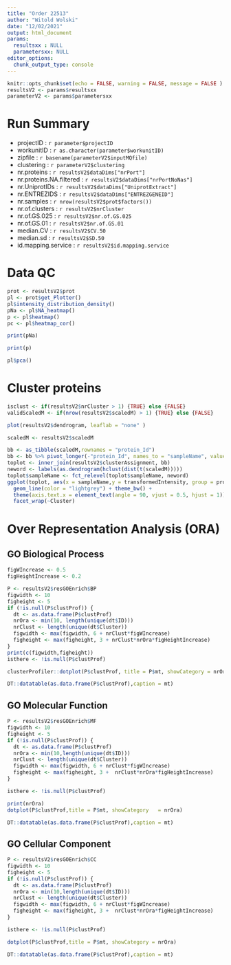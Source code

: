 ```yaml
---
title: "Order 22513"
author: "Witold Wolski"
date: "12/02/2021"
output: html_document
params:
  resultsxx : NULL
  parametersxx: NULL
editor_options: 
  chunk_output_type: console
---
```


```r

knitr::opts_chunk$set(echo = FALSE, warning = FALSE, message = FALSE )
resultsV2 <- params$resultsxx
parameterV2 <- params$parametersxx
```


# Run Summary

- projectID : `r parameter$projectID`
- workunitID : `r as.character(parameter$workunitID)`
- zipfile : `r basename(parameterV2$inputMQfile)`
- clustering : `r parameterV2$clustering`
- nr.proteins : `r resultsV2$dataDims["nrPort"]`
- nr.proteins.NA.filtered : `r resultsV2$dataDims["nrPortNoNas"]`
- nr.UniprotIDs : `r resultsV2$dataDims["UniprotExtract"]`
- nr.ENTREZIDS : `r resultsV2$dataDims["ENTREZGENEID"]`
- nr.samples : `r nrow(resultsV2$prot$factors())`
- nr.of.clusters : `r resultsV2$nrCluster`
- nr.of.GS.025 : `r resultsV2$nr.of.GS.025`
- nr.of.GS.01 : `r resultsV2$nr.of.GS.01`
- median.CV : `r resultsV2$CV.50`
- median.sd : `r resultsV2$SD.50`
- id.mapping.service : `r resultsV2$id.mapping.service`


# Data QC

```r
prot <- resultsV2$prot
pl <- prot$get_Plotter()
pl$intensity_distribution_density()
pNa <- pl$NA_heatmap()
p <- pl$heatmap()
pc <- pl$heatmap_cor()
```

```r
print(pNa)
```


```r
print(p)
```

```r
pl$pca()

```



# Cluster proteins

```r
isclust <- if(resultsV2$nrCluster > 1) {TRUE} else {FALSE}
validScaledM <- if(nrow(resultsV2$scaledM) > 1) {TRUE} else {FALSE}

```


```r
plot(resultsV2$dendrogram, leaflab = "none" )
```


```r
scaledM <- resultsV2$scaledM

bb <- as_tibble(scaledM,rownames = "protein_Id")
bb <- bb %>% pivot_longer(-"protein_Id", names_to = "sampleName", values_to = "transformedIntensity")
toplot <- inner_join(resultsV2$clusterAssignment, bb)
neword <- labels(as.dendrogram(hclust(dist(t(scaledM)))))
toplot$sampleName <- fct_relevel(toplot$sampleName, neword)
ggplot(toplot, aes(x = sampleName,y = transformedIntensity, group = protein_Id)) +
  geom_line(color = "lightgrey") + theme_bw() +
  theme(axis.text.x = element_text(angle = 90, vjust = 0.5, hjust = 1)) +
  facet_wrap(~Cluster)

```


# Over Representation Analysis (ORA)

## GO Biological Process

```r

figWIncrease <- 0.5
figHeightIncrease <- 0.2

P <- resultsV2$resGOEnrich$BP
figwidth <- 10
figheight <- 5
if (!is.null(P$clustProf)) {
  dt <- as.data.frame(P$clustProf)
  nrOra <- min(10, length(unique(dt$ID)))
  nrClust <- length(unique(dt$Cluster))
  figwidth <- max(figwidth, 6 + nrClust*figWIncrease)
  figheight <- max(figheight, 3 + nrClust*nrOra*figHeightIncrease)
}
print(c(figwidth,figheight))
isthere <- !is.null(P$clustProf)

```



```r
clusterProfiler::dotplot(P$clustProf, title = P$mt, showCategory = nrOra)
```


```r
DT::datatable(as.data.frame(P$clustProf),caption = mt)
```


## GO Molecular Function

```r
P <- resultsV2$resGOEnrich$MF
figwidth <- 10
figheight <- 5
if (!is.null(P$clustProf)) {
  dt <- as.data.frame(P$clustProf)
  nrOra <- min(10,length(unique(dt$ID)))
  nrClust <- length(unique(dt$Cluster))
  figwidth <- max(figwidth, 6 + nrClust*figWIncrease)
  figheight <- max(figheight, 3 +  nrClust*nrOra*figHeightIncrease)
}

isthere <- !is.null(P$clustProf)
```


```r
print(nrOra)
dotplot(P$clustProf,title = P$mt, showCategory	 = nrOra)

```

```r
DT::datatable(as.data.frame(P$clustProf),caption = mt)
```


## GO Cellular Component



```r
P <- resultsV2$resGOEnrich$CC
figwidth <- 10
figheight <- 5
if (!is.null(P$clustProf)) {
  dt <- as.data.frame(P$clustProf)
  nrOra <- min(10,length(unique(dt$ID)))
  nrClust <- length(unique(dt$Cluster))
  figwidth <- max(figwidth, 6 + nrClust*figWIncrease)
  figheight <- max(figheight, 3 +  nrClust*nrOra*figHeightIncrease)
}

isthere <- !is.null(P$clustProf)
```

```r
dotplot(P$clustProf,title = P$mt, showCategory = nrOra)

```

```r
DT::datatable(as.data.frame(P$clustProf),caption = mt)

```


